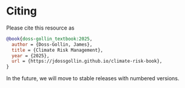 # Citing {.unnumbered}

Please cite this resource as

```bibtex
@book{doss-gollin_textbook:2025,
  author = {Doss-Gollin, James},
  title = {Climate Risk Management},
  year = {2025},
  url = {https://jdossgollin.github.io/climate-risk-book},
}
```

In the future, we will move to stable releases with numbered versions.